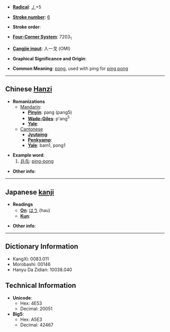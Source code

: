 * '''[[Wiktionary:Chinese radical index| Radical]]''': [[Wiktionary:Chinese radical index 丿|丿]]+5

* '''[[Wiktionary:Chinese total strokes index|Stroke number]]''': [[Wiktionary:Chinese total strokes index 6|6]]

* '''Stroke order''': 

* '''[[Wiktionary:Chinese four corner index|Four-Corner System]]''': 7203<sub>1</sub>

* '''[[Wiktionary:Chinese Cangjie index|Cangjie input]]''': 人一戈 (OMI)

* '''Graphical Significance and Origin''': 

* '''Common Meaning''': [[pong]], used with ping for [[ping pong]]

----

== Chinese [[Hanzi]] ==

* '''Romanizations'''
** [[Mandarin]]:
*** '''[[Pinyin]]''': pang (pang5)
*** '''[[Wade-Giles]]''': p'ang<sup>5</sup>
*** '''[[Yale]]''': 
**[[Cantonese]]
***'''[[Jyutping]]''':
***'''[[Penkyamp]]''': 
***'''[[Yale]]''': bam1, pong1

* '''Example word''':
*#[[乒乓]]: [[ping-pong]]

* '''Other info''': 

----

== Japanese [[kanji]] ==

* '''Readings'''
** '''[[On]]''': [[はう]] (hau)
** '''[[Kun]]''': 

* '''Other info''':  

----

== Dictionary Information ==

* KangXi: 0083.011
* Morobashi: 00146
* Hanyu Da Zidian: 10038.040

== Technical Information ==

* '''Unicode''':
** Hex: 4E53
** Decimal: 20051
* '''Big5''':
** Hex: A5E3
** Decimal: 42467